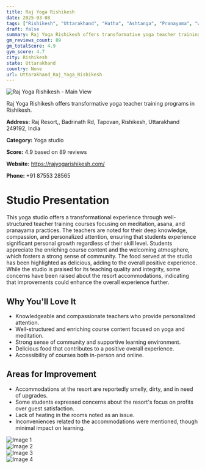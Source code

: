 ```yaml
---
title: Raj Yoga Rishikesh
date: 2025-03-08
tags: ["Rishikesh", "Uttarakhand", "Hatha", "Ashtanga", "Pranayama", "welcoming atmosphere", "community-oriented", "Rishikesh"]  
draft: false
summary: Raj Yoga Rishikesh offers transformative yoga teacher training programs in Rishikesh.
gm_reviews_count: 89
gm_totalScore: 4.9
gym_score: 4.7
city: Rishikesh
state: Uttarakhand
country: None
url: Uttarakhand_Raj_Yoga_Rishikesh
---
```


<div className="aspect-[16/9] relative my-8">
  <img 
    src="https://lh5.googleusercontent.com/p/AF1QipOjgRULr3FpwR5lfoume3hO-llJjxCwIVTg8Zev=w1920-h1080-k-no"
    alt="Raj Yoga Rishikesh - Main View"
    className="object-cover absolute inset-0 w-full h-full rounded-lg"
  />
</div>

Raj Yoga Rishikesh offers transformative yoga teacher training programs in Rishikesh.

**Address:** Raj Resort,, Badrinath Rd, Tapovan, Rishikesh, Uttarakhand 249192, India

**Category:** Yoga studio

**Score:** 4.9 based on 89 reviews

**Website:** https://rajyogarishikesh.com/

**Phone:** +91 87553 28565

# Studio Presentation

This yoga studio offers a transformational experience through well-structured teacher training courses focusing on meditation, asana, and pranayama practices. The teachers are noted for their deep knowledge, compassion, and personalized attention, ensuring that students experience significant personal growth regardless of their skill level. Students appreciate the enriching course content and the welcoming atmosphere, which fosters a strong sense of community. The food served at the studio has been highlighted as delicious, adding to the overall positive experience. While the studio is praised for its teaching quality and integrity, some concerns have been raised about the resort accommodations, indicating that improvements could enhance the overall experience further.

## Why You'll Love It

- Knowledgeable and compassionate teachers who provide personalized attention.
- Well-structured and enriching course content focused on yoga and meditation.
- Strong sense of community and supportive learning environment.
- Delicious food that contributes to a positive overall experience.
- Accessibility of courses both in-person and online.

## Areas for Improvement

- Accommodations at the resort are reportedly smelly, dirty, and in need of upgrades.
- Some students expressed concerns about the resort's focus on profits over guest satisfaction.
- Lack of heating in the rooms noted as an issue.
- Inconveniences related to the accommodations were mentioned, though minimal impact on learning.

<div className="grid grid-cols-1 xl:grid-cols-2 gap-4 my-8">
<div className="aspect-[4/3] relative"><img src="https://lh3.googleusercontent.com/p/AF1QipPIFamnXoW-QOknxmb_E0HLgTetamNWenDO4CBt=w1920-h1080-k-no" alt="Image 1" className="object-cover absolute inset-0 w-full h-full rounded-lg" /></div>
<div className="aspect-[4/3] relative"><img src="https://lh5.googleusercontent.com/p/AF1QipOFKCAOXpAUCJeBF2UuCVbS7m8mi2XJGye7CzZv=w1920-h1080-k-no" alt="Image 2" className="object-cover absolute inset-0 w-full h-full rounded-lg" /></div>
<div className="aspect-[4/3] relative"><img src="https://lh5.googleusercontent.com/p/AF1QipM0lDgdHrBU1PVI--kmllD0ttxX99fPI4clJCws=w1920-h1080-k-no" alt="Image 3" className="object-cover absolute inset-0 w-full h-full rounded-lg" /></div>
<div className="aspect-[4/3] relative"><img src="https://lh5.googleusercontent.com/p/AF1QipNc1ll0-qL2nEyOmGqGoCY6g6X_ySLTeL6wkgyA=w1920-h1080-k-no" alt="Image 4" className="object-cover absolute inset-0 w-full h-full rounded-lg" /></div>
</div>